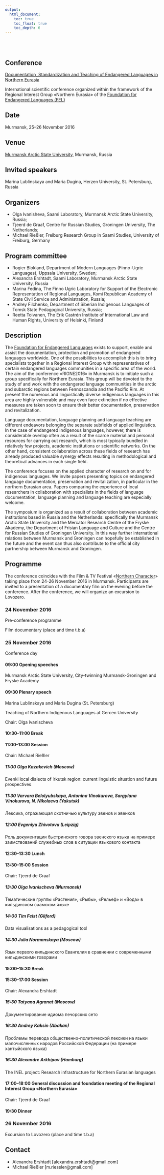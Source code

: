```yaml
---
output:
  html_document:
    toc: true
    toc_float: true
    toc_depth: 6
---
```


</br>
</br>

## Conference

[Documentation, Standardization and Teaching of Endangered Languages in Northern Eurasia](http://langdoc.github.io/RIGNE2016/eng.html)

International scientific conference organized within the framework of the Regional Interest Group «Northern Eurasia» of the [Foundation for Endangered Languages (FEL)](http://www.ogmios.org/)


## Date

Murmansk, 25–26 November 2016


## Venue

[Murmansk Arctic State University](http://www.mspu.edu.ru), Murmansk, Russia


## Invited speakers

Marina Lublinskaya and Maria Dugina, Herzen University, St. Petersburg, Russia


## Organizers

* Olga Ivanisheva, Saami Laboratory, Murmansk Arctic State University, Russia;
* Tjeerd de Graaf, Centre for Russian Studies, Groningen University, The Netherlands;
* Michael Rießler, Freiburg Research Group in Saami Studies, University of Freiburg, Germany


## Program committee

* Rogier Blokland, Department of Modern Languages (Finno-Ugric Languages), Uppsala University, Sweden;
* Alexandra Ershtadt, Saami Laboratory, Murmansk Arctic State University, Russia
* Marina Fedina, The Finno Ugric Laboratory for Support of the Electronic Representation of Regional Languages, Komi Republican Academy of State Civil Service and Administration, Russia;
* Andrey Filchenko, Department of Siberian Indigenous Languages of Tomsk State Pedagogical University, Russia;
* Reetta Toivanen, The Erik Castrén Institute of International Law and Human Rights, University of Helsinki, Finland


## Description

The [Foundation for Endangered Languages](http://www.ogmios.org/) exists to support, enable and assist the documentation, protection and promotion of endangered languages worldwide. One of the possibilities to accomplish this is to bring specialists together in a Regional Interest Group with representatives of certain endangered languages communities in a specific area of the world. The aim of the conference «RIGNE2016» in Murmansk is to initiate such a group specifically for Northern Eurasia. This group will be devoted to the study of and work with the endangered language communities in the arctic and subarctic regions between Fennoscandia and the Pacific Rim. At present the numerous and linguistically diverse indigenous languages in this area are highly vulnerable and may even face extinction if no effective measures are taken soon to ensure their better documentation, preservation and revitalization. 

Language documentation, language planning and language teaching are different endeavors belonging the separate subfields of applied linguistics. In the case of endangered indigenous languages, however, there is considerable overlap often as a result of the scarce material and personal resources for carrying out research, which is most typically bundled in relatively few projects, academic institutions or scientific networks. On the other hand, consistent collaboration across these fields of research has already produced valuable synergy effects resulting in methodological and theoretical advances in each single field. 

The conference focuses on the applied character of research on and for indigenous languages. We invite papers presenting topics on endangered language documentation, preservation and revitalization, in particular in the northern Eurasian area. Papers comparing the experience of local researchers in collaboration with specialists in the fields of language documentation, language planning and language teaching are especially welcome. 

The symposium is organized as a result of collaboration between academic institutions based in Russia and the Netherlands: specifically the Murmansk Arctic State University and the Mercator Research Centre of the Fryske Akademy, the Department of Frisian Language and Culture and the Centre for Russian Studies of Groningen University. In this way further international relations between Murmansk and Groningen can hopefully be established in the future and the event can thus also contribute to the official city partnership between Murmansk and Groningen.


## Programme

The conference coincides with the Film & TV Festival «[Northern Character](http://northchar.ru/festival_/)» taking place from 24-26 November 2016 in Murmansk. Participants are invited to a presentation of a documentary film on the evening before the conference. After the conference, we will organize an excursion to Lovozero.


### 24 November 2016

Pre-conference programme

Film documentary (place and time t.b.a)


### 25 November 2016

Conference day

#### 09:00 Opening speeches

Murmansk Arctic State University, City-twinning Murmansk-Groningen and Fryske Academy

#### 09:30 Plenary speech

Marina Lublinskaya and Maria Dugina (St. Petersburg)

Teaching of Northern Indigenous Languages at Gercen University

Chair: Olga Ivanischeva

#### 10:30–11:00 Break

#### 11:00–13:00 Session

Chair: Michael Rießler

##### 11:00 Olga Kazakevich (Moscow)

Evenki local dialects of Irkutsk region: current linguistic situation and future prospectives

##### 11:30 Varvara Belolyubskaya, Antonina Vinokurova, Sargylana Vinokurova, N. Nikolaeva (Yakutsk)

Лексика, отражающая охотничью культуру эвенов и эвенков

##### 12:00 Evgeniya Zhivotova (Leipzig)

Роль документации быстринского говора эвенского языка на примере заимствований служебных слов в ситуации языкового контакта

#### 12:30–13:30 Lunch

#### 13:30–15:00 Session

Chair: Tjeerd de Graaf

##### 13:30 Olga Ivanischeva (Murmansk)

Тематические группы «Растения», «Рыбы», «Рельеф» и «Вода» в кильдинском саамском языке

##### 14:00 Tim Feist (Gilford)

Data visualisations as a pedagogical tool

##### 14:30 Julia Normanskaya (Moscow)

Язык первого кильдинского Евангелия в сравнении с современными кильдинскими говорами

#### 15:00–15:30 Break

#### 15:30–17:00 Session

Chair: Alexandra Ershtadt

##### 15:30 Tatyana Agranat (Moscow)

Документирование идиома печорских сето

##### 16:30 Andrey Kaksin (Abakan)

Проблемы перевода общественно-политической лексики на языки малочисленных народов Российской Федерации (на примере хантыйского языка)

##### 16:30 Alexandre Arkhipov (Hamburg)

The INEL project: Research infrastructure for Northern Eurasian languages

#### 17:00–18:00 General discussion and foundation meeting of the Regional Interest Group «Northern Eurasia»

Chair: Tjeerd de Graaf

#### 19:30 Dinner


### 26 November 2016

Excursion to Lovozero (place and time t.b.a)


## Contact

* Alexandra Ershtadt [alexandra.ershtadt@gmail.com]
* Michael Rießler [m.riessler@gmail.com]


